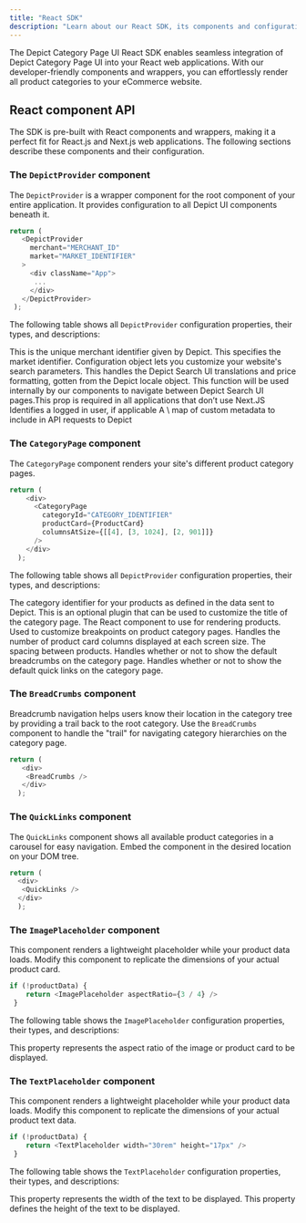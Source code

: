 ```yaml
---
title: "React SDK"
description: "Learn about our React SDK, its components and configuration."
---
```


The Depict Category Page UI React SDK enables seamless integration of Depict Category Page UI into your React web applications. With our developer-friendly components and wrappers, you can effortlessly render all product categories to your eCommerce website. 

## React component API

The SDK is pre-built with React components and wrappers, making it a perfect fit for React.js and Next.js web applications. The following sections describe these components and their configuration.

### The `DepictProvider` component

The `DepictProvider` is a wrapper component for the root component of your entire application. It provides configuration to all Depict UI components beneath it.

```typescript TypeScript
return (
   <DepictProvider
     merchant="MERCHANT_ID"
     market="MARKET_IDENTIFIER"
   >
     <div className="App">
      ...
     </div>
   </DepictProvider>
 );
```

The following table shows all `DepictProvider` configuration properties, their types, and descriptions:

<ResponseField name="merchant" type="string">
This is the unique merchant identifier given by Depict.
</ResponseField>

<ResponseField name="market" type="string">
This specifies the market identifier.
</ResponseField>

<ResponseField name="search" type="object">
Configuration object lets you customize your website's search parameters.
</ResponseField>

<ResponseField name="locale" type="object" default="en">
This handles the Depict Search UI translations and price formatting, gotten from the Depict locale object.
</ResponseField>

<ResponseField name="navigateFunction" type="function(href: string) => void">
This function will be used internally by our components to navigate between Depict Search UI pages.This prop is required in all applications that don’t use Next.JS 
</ResponseField>

<ResponseField name="userId" type="string">
Identifies a logged in user, if applicable
</ResponseField>


<ResponseField name="metaData" type="object">
A \<string, string\> map of custom metadata to include in API requests to Depict
</ResponseField>


### The `CategoryPage` component

The `CategoryPage` component renders your site's different product category pages. 

```typescript TypeScript 
return (
    <div>
      <CategoryPage
        categoryId="CATEGORY_IDENTIFIER"
        productCard={ProductCard}
        columnsAtSize={[[4], [3, 1024], [2, 901]]}
      />
    </div>
  );
```

The following table shows all `DepictProvider` configuration properties, their types, and descriptions:

<ResponseField name="categoryId" type="string">
The category identifier for your products as defined in the data sent to Depict.
</ResponseField>

<ResponseField name="categoryTitlePlugin" type="function" default="CategoryTitle">
This is an optional plugin that can be used to customize the title of the category page.
</ResponseField>

<ResponseField name="productCard" type="React.Element<typeof Component">
The React component to use for rendering products.
</ResponseField>

<ResponseField name="columnsAtSize" type="array" default="[[2,901],[3,1024],[4]]">  
Used to customize breakpoints on product category pages. Handles the number of product card columns displayed at each screen size.
</ResponseField>

<ResponseField name="gridSpacing" type="string |  { horizontal: string; vertical: string }" default="2%">
The spacing between products.
</ResponseField>

<ResponseField name="showBreadcrumbs" type="boolean" default="true">
Handles whether or not to show the default breadcrumbs on the category page.
</ResponseField>

<ResponseField name="showQuicklinks" type="boolean" default="true">
Handles whether or not to show the default quick links on the category page.
</ResponseField>

### The `BreadCrumbs` component

Breadcrumb navigation helps users know their location in the category tree by providing a trail back to the root category. Use the `BreadCrumbs` component to handle the "trail" for navigating category hierarchies on the category page. 

```typescript TypeScript
return (
   <div> 
    <BreadCrumbs />
   </div>
  );
```

### The `QuickLinks` component

The `QuickLinks` component shows all available product categories in a carousel for easy navigation. Embed the component in the desired location on your DOM tree.

```typescript TypeScript
return (
  <div> 
   <QuickLinks />
  </div>
  );
```

### The `ImagePlaceholder` component

This component renders a lightweight placeholder while your product data loads. Modify this component to replicate the dimensions of your actual product card.

```typescript TypeScript
if (!productData) {
    return <ImagePlaceholder aspectRatio={3 / 4} />
 }
```

The following table shows the `ImagePlaceholder` configuration properties, their types, and descriptions:

<ResponseField name="aspectRatio" type="number" default="null">
This property represents the aspect ratio of the image or product card to be displayed.
</ResponseField>

### The `TextPlaceholder` component

This component renders a lightweight placeholder while your product data loads. Modify this component to replicate the dimensions of your actual product text data.

```typescript TypeScript
if (!productData) {
    return <TextPlaceholder width="30rem" height="17px" />
 }
```

The following table shows the `TextPlaceholder` configuration properties, their types, and descriptions:

<ResponseField name="width" type="string" default="null" >
This property represents the width of the text to be displayed.
</ResponseField>

<ResponseField name="height" type="string" default="null">
This property defines the height of the text to be displayed.
</ResponseField>